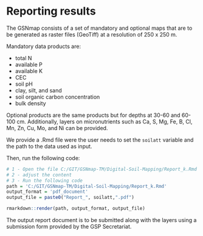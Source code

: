 # Reporting results

The GSNmap consists of a set of mandatory and optional maps that are to be generated as raster files (GeoTiff) at a resolution of 250 x 250 m.

Mandatory data products are:

* total N
* available P
* available K
* CEC
* soil pH
* clay, silt, and sand
* soil organic carbon concentration
* bulk density

Optional products are the same products but for depths at 30-60 and 60-100 cm. Additionally, layers on micronutrients such as Ca, S, Mg, Fe, B, Cl, Mn, Zn, Cu, Mo, and Ni can be provided.

We provide a .Rmd file were the user needs to set the `soilatt` variable and the path to the data used as input.

Then, run the following code:

```r
# 1 - Open the file C:/GIT/GSNmap-TM/Digital-Soil-Mapping/Report_k.Rmd
# 2 - adjust the content
# 3 - Run the following code
path = 'C:/GIT/GSNmap-TM/Digital-Soil-Mapping/Report_k.Rmd'
output_format = 'pdf_document'
output_file = paste0("Report_", soilatt,".pdf")

rmarkdown::render(path, output_format, output_file)
```

The output report document is to be submitted along with the layers using a submission form provided by the GSP Secretariat.